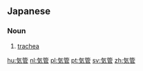 ==Japanese==
{{ja-kanjitab|き|かん|yomi=on}}

===Noun===
{{ja-noun|きかん}}

# [[trachea]]

[[hu:気管]]
[[nl:気管]]
[[pl:気管]]
[[pt:気管]]
[[sv:気管]]
[[zh:気管]]